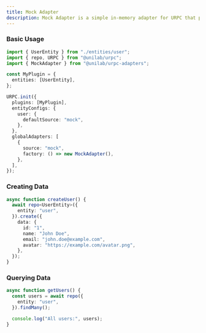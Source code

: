 ```yaml
---
title: Mock Adapter
description: Mock Adapter is a simple in-memory adapter for URPC that provides temporary data storage during application runtime. It's perfect for testing, prototyping, and development scenarios where you don't need persistent data storage.
---
```


### Basic Usage

```typescript
import { UserEntity } from "./entities/user";
import { repo, URPC } from "@unilab/urpc";
import { MockAdapter } from "@unilab/urpc-adapters";

const MyPlugin = {
  entities: [UserEntity],
};

URPC.init({
  plugins: [MyPlugin],
  entityConfigs: {
    user: {
      defaultSource: "mock",
    },
  },
  globalAdapters: [
    {
      source: "mock",
      factory: () => new MockAdapter(),
    },
  ],
});
```

### Creating Data

```typescript
async function createUser() {
  await repo<UserEntity>({
    entity: "user",
  }).create({
    data: {
      id: "1",
      name: "John Doe",
      email: "john.doe@example.com",
      avatar: "https://example.com/avatar.png",
    },
  });
}
```

### Querying Data

```typescript
async function getUsers() {
  const users = await repo({
    entity: "user",
  }).findMany();

  console.log("All users:", users);
}
```
